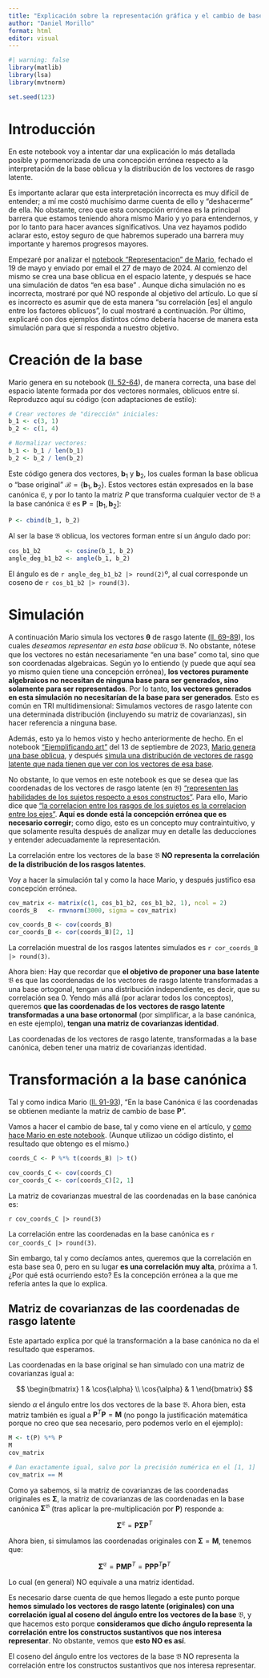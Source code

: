 ```yaml
---
title: "Explicación sobre la representación gráfica y el cambio de base"
author: "Daniel Morillo"
format: html
editor: visual
---
```


```r
#| warning: false
library(matlib)
library(lsa)
library(mvtnorm)

set.seed(123)
```

# Introducción

En este notebook voy a intentar dar una explicación lo más detallada posible y
pormenorizada de una concepción errónea respecto a la interpretación de la base
oblicua y la distribución de los vectores de rasgo latente.

Es importante aclarar que esta interpretación incorrecta es muy difícil de
entender; a mí me costó muchísimo darme cuenta de ello y "deshacerme" de ella.
No obstante, creo que esta concepción errónea es la principal barrera que
estamos teniendo ahora mismo Mario y yo para entendernos, y por lo tanto para
hacer avances significativos. Una vez hayamos podido aclarar esto, estoy seguro
de que habremos superado una barrera muy importante y haremos progresos mayores.

Empezaré por analizar el [notebook "Representacion" de
Mario](https://github.com/DaniMori/mirt-parameters/blob/experimental/derivations-by-mario/notebooks/Representacion.Rmd),
fechado el 19 de mayo y enviado por email el 27 de mayo de 2024. Al comienzo del
mismo se crea una base oblicua en el espacio latente, y después se hace una
simulación de datos "en esa base" . Aunque dicha simulación no es incorrecta,
mostraré por qué NO responde al objetivo del artículo. Lo que sí es incorrecto
es asumir que de esta manera "su correlación \[es\] el angulo entre los factores
oblicuos", lo cual mostraré a continuación. Por último, explicaré con dos
ejemplos distintos cómo debería hacerse de manera esta simulación para que sí
responda a nuestro objetivo.

# Creación de la base

Mario genera en su notebook ([ll.
52-64](https://github.com/DaniMori/mirt-parameters/blob/9f0549415219a90d8c45fbce674eeb6d9b0ea425/notebooks/Representacion.Rmd#L52-L64)),
de manera correcta, una base del espacio latente formada por dos vectores
normales, oblicuos entre sí. Reproduzco aquí su código (con adaptaciones de
estilo):

```r
# Crear vectores de "dirección" iniciales:
b_1 <- c(3, 1)
b_2 <- c(1, 4)

# Normalizar vectores:
b_1 <- b_1 / len(b_1)
b_2 <- b_2 / len(b_2)

```

Este código genera dos vectores, $\mathbf{b}_1$ y $\mathbf{b}_2$, los cuales
forman la base oblicua o "base original"
$\mathcal{B} = \{ \mathbf{b}_1, \mathbf{b}_2 \}$. Estos vectores están
expresados en la base canónica $\mathfrak{E}$, y por lo tanto la matriz $P$ que
transforma cualquier vector de $\mathfrak{B}$ a la base canónica $\mathfrak{E}$
es $\mathbf{P} = [ \mathbf{b}_1, \mathbf{b}_2 ]$:

```r
P <- cbind(b_1, b_2)
```

Al ser la base $\mathfrak{B}$ oblicua, los vectores forman entre sí un ángulo
dado por:

```r
cos_b1_b2       <- cosine(b_1, b_2)
angle_deg_b1_b2 <- angle(b_1, b_2)
```

El ángulo es de `r angle_deg_b1_b2 |> round(2)`º, al cual corresponde un coseno
de `r cos_b1_b2 |> round(3)`.

# Simulación

A continuación Mario simula los vectores $\mathbf{\theta}$ de rasgo latente
([ll.
69-89](https://github.com/DaniMori/mirt-parameters/blob/9f0549415219a90d8c45fbce674eeb6d9b0ea425/notebooks/Representacion.Rmd#L69-L89)),
los cuales *deseamos representar en esta base oblicua* $\mathfrak{B}$. No
obstante, nótese que los vectores no están necesariamente "en una base" como
tal, sino que son coordenadas algebraicas. Según yo lo entiendo (y puede que
aquí sea yo mismo quien tiene una concepción errónea), **los vectores puramente
algebraicos no necesitan de ninguna base para ser generados, sino solamente para
ser representados**. Por lo tanto, **los vectores generados en esta simulación
no necesitarían de la base para ser generados**. Esto es común en TRI
multidimensional: Simulamos vectores de rasgo latente con una determinada
distribución (incluyendo su matriz de covarianzas), sin hacer referencia a
ninguna base.

Además, esto ya lo hemos visto y hecho anteriormente de hecho. En el notebook
["Ejemplificando
art"](https://github.com/DaniMori/mirt-parameters/blob/9f0549415219a90d8c45fbce674eeb6d9b0ea425/notebooks/example_script.Rmd)
del 13 de septiembre de 2023, [Mario genera una base
oblicua](https://github.com/DaniMori/mirt-parameters/blob/9f0549415219a90d8c45fbce674eeb6d9b0ea425/notebooks/example_script.Rmd#L43-L53),
y después [simula una distribución de vectores de rasgo latente que nada tienen
que ver con los vectores de esa
base](https://github.com/DaniMori/mirt-parameters/blob/9f0549415219a90d8c45fbce674eeb6d9b0ea425/notebooks/example_script.Rmd#L83-L89).

No obstante, lo que vemos en este notebook es que se desea que las coordenadas
de los vectores de rasgo latente (en $\mathfrak{B}$) ["representen las
habilidades de los sujetos respecto a esos
constructos"](https://github.com/DaniMori/mirt-parameters/blob/9f0549415219a90d8c45fbce674eeb6d9b0ea425/notebooks/Representacion.Rmd#L69).
Para ello, Mario dice que ["la correlacion entre los rasgos de los sujetos es la
correlacion entre los
ejes"](https://github.com/DaniMori/mirt-parameters/blob/9f0549415219a90d8c45fbce674eeb6d9b0ea425/notebooks/Representacion.Rmd#L69).
**Aquí es donde está la concepción errónea que es necesario corregir**; como
digo, esto es un concepto muy contraintuitivo, y que solamente resulta después
de analizar muy en detalle las deducciones y entender adecuadamente la
representación.

::: callout-warning
La correlación entre los vectores de la base $\mathfrak{B}$ **NO representa la
correlación de la distribución de los rasgos latentes**.
:::

Voy a hacer la simulación tal y como la hace Mario, y después justifico esa
concepción errónea.

```r
cov_matrix <- matrix(c(1, cos_b1_b2, cos_b1_b2, 1), ncol = 2)
coords_B   <- rmvnorm(3000, sigma = cov_matrix)

cov_coords_B <- cov(coords_B)
cor_coords_B <- cor(coords_B)[2, 1]
```

La correlación muestral de los rasgos latentes simulados es
`r cor_coords_B |> round(3)`.

Ahora bien: Hay que recordar que **el objetivo de proponer una base latente**
$\mathfrak{B}$ es que las coordenadas de los vectores de rasgo latente
transformadas a una base ortogonal, tengan una distribución independiente, es
decir, que su correlación sea 0. Yendo más allá (por aclarar todos los
conceptos), queremos **que las coordenadas de los vectores de rasgo latente
transformadas a una base ortonormal** (por simplificar, a la base canónica, en
este ejemplo), **tengan una matriz de covarianzas identidad**.

::: callout-important
Las coordenadas de los vectores de rasgo latente, transformadas a la base
canónica, deben tener una matriz de covarianzas identidad.
:::

# Transformación a la base canónica

Tal y como indica Mario ([ll.
91-93](https://github.com/DaniMori/mirt-parameters/blob/9f0549415219a90d8c45fbce674eeb6d9b0ea425/notebooks/Representacion.Rmd#L91-L93)),
"En la base Canónica $\mathfrak{E}$ las coordenadas se obtienen mediante la
matriz de cambio de base $\mathbf{P}$".

Vamos a hacer el cambio de base, tal y como viene en el artículo, y [como hace
Mario en este
notebook](https://github.com/DaniMori/mirt-parameters/blob/9f0549415219a90d8c45fbce674eeb6d9b0ea425/notebooks/Representacion.Rmd#L96-L103).
(Aunque utilizao un código distinto, el resultado que obtengo es el mismo.)

```r
coords_C <- P %*% t(coords_B) |> t()

cov_coords_C <- cov(coords_C)
cor_coords_C <- cor(coords_C)[2, 1]
```

La matriz de covarianzas muestral de las coordenadas en la base canónica es:

`r cov_coords_C |> round(3)`

La correlación entre las coordenadas en la base canónica es
`r cor_coords_C |> round(3)`.

Sin embargo, tal y como decíamos antes, queremos que la correlación en esta base
sea 0, pero en su lugar **es una correlación muy alta**, próxima a 1. ¿Por qué
está ocurriendo esto? Es la concepción errónea a la que me refería antes la que
lo explica.

## Matriz de covarianzas de las coordenadas de rasgo latente

Este apartado explica por qué la transformación a la base canónica no da el
resultado que esperamos.

Las coordenadas en la base original se han simulado con una matriz de
covarianzas igual a:

$$
\begin{bmatrix}
             1 & \cos{\alpha} \\
  \cos{\alpha} &            1
\end{bmatrix}
$$

siendo $\alpha$ el ángulo entre los dos vectores de la base $\mathfrak{B}$.
Ahora bien, esta matriz también es igual a $\mathbf{P}^T\mathbf{P} = \mathbf{M}$
(no pongo la justificación matemática porque no creo que sea necesario, pero
podemos verlo en el ejemplo):

```r
M <- t(P) %*% P
M
cov_matrix

# Dan exactamente igual, salvo por la precisión numérica en el [1, 1]
cov_matrix == M
```

Como ya sabemos, si la matriz de covarianzas de las coordenadas originales es
$\mathbf{\Sigma}$, la matriz de covarianzas de las coordenadas en la base
canónica $\mathbf{\Sigma}^\mathfrak{B}$ (tras aplicar la pre-multiplicación por
$\mathbf{P}$) responde a:

$$
\mathbf{\Sigma}^\mathfrak{E} = \mathbf{P} \mathbf{\Sigma} \mathbf{P}^T
$$

Ahora bien, si simulamos las coordenadas originales con
$\mathbf{\Sigma} = \mathbf{M}$, tenemos que:

$$
\mathbf{\Sigma}^\mathfrak{E} =
  \mathbf{P} \mathbf{M} \mathbf{P}^T =
  \mathbf{P} \mathbf{P} \mathbf{P}^T \mathbf{P}^T
$$

Lo cual (en general) NO equivale a una matriz identidad.

Es necesario darse cuenta de que hemos llegado a este punto porque **hemos
simulado los vectores de rasgo latente (originales) con una correlación igual al
coseno del ángulo entre los vectores de la base** $\mathfrak{B}$, y que hacemos
esto porque **consideramos que dicho ángulo representa la correlación entre los
constructos sustantivos que nos interesa representar**. No obstante, vemos que
**esto NO es así**.

::: callout-warning
El coseno del ángulo entre los vectores de la base $\mathfrak{B}$ NO representa
la correlación entre los constructos sustantivos que nos interesa representar.
:::
